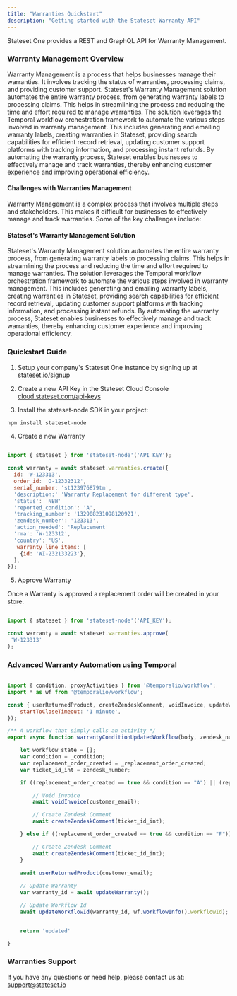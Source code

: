 ```yaml
---
title: "Warranties Quickstart"
description: "Getting started with the Stateset Warranty API"
---
```


Stateset One provides a REST and GraphQL API for Warranty Management.

### Warranty Management Overview

Warranty Management is a process that helps businesses manage their warranties. It involves tracking the status of warranties, processing claims, and providing customer support. Stateset's Warranty Management solution automates the entire warranty process, from generating warranty labels to processing claims. This helps in streamlining the process and reducing the time and effort required to manage warranties. The solution leverages the Temporal workflow orchestration framework to automate the various steps involved in warranty management. This includes generating and emailing warranty labels, creating warranties in Stateset, providing search capabilities for efficient record retrieval, updating customer support platforms with tracking information, and processing instant refunds. By automating the warranty process, Stateset enables businesses to effectively manage and track warranties, thereby enhancing customer experience and improving operational efficiency.

#### Challenges with Warranties Management

Warranty Management is a complex process that involves multiple steps and stakeholders. This makes it difficult for businesses to effectively manage and track warranties. Some of the key challenges include:

#### Stateset's Warranty Management Solution

Stateset's Warranty Management solution automates the entire warranty process, from generating warranty labels to processing claims. This helps in streamlining the process and reducing the time and effort required to manage warranties. The solution leverages the Temporal workflow orchestration framework to automate the various steps involved in warranty management. This includes generating and emailing warranty labels, creating warranties in Stateset, providing search capabilities for efficient record retrieval, updating customer support platforms with tracking information, and processing instant refunds. By automating the warranty process, Stateset enables businesses to effectively manage and track warranties, thereby enhancing customer experience and improving operational efficiency.

### Quickstart Guide

1) Setup your company's Stateset One instance by signing up at <a href="https://stateset.io/signup">stateset.io/signup</a>

2) Create a new API Key in the Stateset Cloud Console <a href="https://cloud.stateset.com/api-keys">cloud.stateset.com/api-keys</a>

3) Install the stateset-node SDK in your project:

```jsx
npm install stateset-node
```

4) Create a new Warranty

```jsx

import { stateset } from 'stateset-node'('API_KEY');

const warranty = await stateset.warranties.create({
  id: 'W-123313',
  order_id: 'O-12332312',
  serial_number: 'st123976879tm',
  'description:' 'Warranty Replacement for different type',
  'status': 'NEW'
  'reported_condition': 'A',
  'tracking_number': '132908231098120921',
  'zendesk_number': '123313',
  'action_needed': 'Replacement'
  'rma': 'W-123312',
  'country': 'US',
   warranty_line_items: [
    {id: 'WI-232133223'},
  ],
});

```

5) Approve Warranty

Once a Warranty is approved a replacement order will be created in your store.

```jsx

import { stateset } from 'stateset-node'('API_KEY');

const warranty = await stateset.warranties.approve(
 'W-123313'
);

```

### Advanced Warranty Automation using Temporal

```jsx javascript

import { condition, proxyActivities } from '@temporalio/workflow';
import * as wf from '@temporalio/workflow';

const { userReturnedProduct, createZendeskComment, voidInvoice, updateWarranty, updateWorkflowId } = proxyActivities({
    startToCloseTimeout: '1 minute',
});

/** A workflow that simply calls an activity */
export async function warrantyConditionUpdatedWorkflow(body, zendesk_number) {

    let workflow_state = [];
    var condition = _condition;
    var replacement_order_created = _replacement_order_created;
    var ticket_id_int = zendesk_number;

    if ((replacement_order_created == true && condition == "A") || (replacement_order_created == true && condition == "B") || (replacement_order_created == true && condition == "C")) {

        // Void Invoice
        await voidInvoice(customer_email);

        // Create Zendesk Comment
        await createZendeskComment(ticket_id_int);

    } else if ((replacement_order_created == true && condition == "F")) {

        // Create Zendesk Comment
        await createZendeskComment(ticket_id_int);
    }
    
    await userReturnedProduct(customer_email);

    // Update Warranty
    var warranty_id = await updateWarranty();

    // Update Workflow Id
    await updateWorkflowId(warranty_id, wf.workflowInfo().workflowId);


    return 'updated'

}

```

### Warranties Support

If you have any questions or need help, please contact us at: <a href="mailTo:support@stateset.io">support@stateset.io</a>